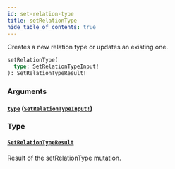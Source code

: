 ```yaml
---
id: set-relation-type
title: setRelationType
hide_table_of_contents: true
---
```



Creates a new relation type or updates an existing one.

```graphql
setRelationType(
  type: SetRelationTypeInput!
): SetRelationTypeResult!
```


### Arguments

#### [`type`](#) ([`SetRelationTypeInput!`](/docs/directory-api-reference/schema/relation-types/inputs/set-relation-type-input))




### Type

#### [`SetRelationTypeResult`](/docs/directory-api-reference/schema/relations-types/objects/set-relation-type-result)

Result of the setRelationType mutation.




